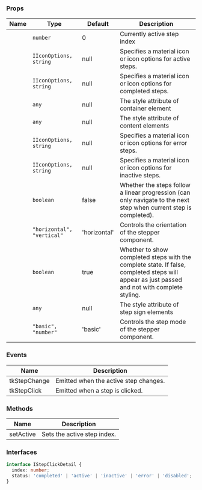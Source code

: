 
### Props

| Name | Type | Default | Description |
| ---- | ---- | ------- | ----------- |
| <TkBadge label="active" variant="primary" size="large" type="filledlight"/> | <code>number</code> | 0 | Currently active step index |
| <TkBadge label="activeIcon" variant="primary" size="large" type="filledlight"/> | <code>IIconOptions, string</code> | null | Specifies a material icon or icon options for active steps. |
| <TkBadge label="completeIcon" variant="primary" size="large" type="filledlight"/> | <code>IIconOptions, string</code> | null | Specifies a material icon or icon options for completed steps. |
| <TkBadge label="containerStyle" variant="primary" size="large" type="filledlight"/> | <code>any</code> | null | The style attribute of container element |
| <TkBadge label="contentStyle" variant="primary" size="large" type="filledlight"/> | <code>any</code> | null | The style attribute of content elements |
| <TkBadge label="errorIcon" variant="primary" size="large" type="filledlight"/> | <code>IIconOptions, string</code> | null | Specifies a material icon or icon options for error steps. |
| <TkBadge label="inactiveIcon" variant="primary" size="large" type="filledlight"/> | <code>IIconOptions, string</code> | null | Specifies a material icon or icon options for inactive steps. |
| <TkBadge label="linear" variant="primary" size="large" type="filledlight"/> | <code>boolean</code> | false | Whether the steps follow a linear progression (can only navigate to the next step when current step is completed). |
| <TkBadge label="orientation" variant="primary" size="large" type="filledlight"/> | <code>"horizontal", "vertical"</code> | 'horizontal' | Controls the orientation of the stepper component. |
| <TkBadge label="showCompleteState" variant="primary" size="large" type="filledlight"/> | <code>boolean</code> | true | Whether to show completed steps with the complete state. If false, completed steps will appear as just passed and not with complete styling. |
| <TkBadge label="signStyle" variant="primary" size="large" type="filledlight"/> | <code>any</code> | null | The style attribute of step sign elements |
| <TkBadge label="stepMode" variant="primary" size="large" type="filledlight"/> | <code>"basic", "number"</code> | 'basic' | Controls the step mode of the stepper component. |

### Events

| Name | Description |
| ---- | ----------- |
| tkStepChange | Emitted when the active step changes. |
| tkStepClick | Emitted when a step is clicked. |

### Methods

| Name | Description |
| ---- | ----------- |
| setActive | Sets the active step index. |

### Interfaces



```typescript
interface IStepClickDetail {
  index: number;
  status: 'completed' | 'active' | 'inactive' | 'error' | 'disabled';
}
```

